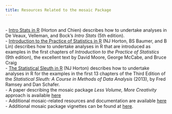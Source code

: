 ```yaml
---
title: Resources Related to the mosaic Package
---
```


</br>
- [Intro Stats in R](http://nhorton.people.amherst.edu/is5) (Horton and Chien) describes how to undertake analyses in De Veaux, Velleman, and Bock's *Intro Stats* (5th edition).
</br>
- [Introduction to the Practice of Statistics in R](http://nhorton.people.amherst.edu/ips9) (NJ Horton, BS Baumer, and B Lin) describes how to undertake analyses in R that are introduced as examples in the first chapters of *Introduction to the Practice of Statistics* (9th edition), the excellent text by David Moore, George McCabe, and Bruce Craig
</br>
- [The Statistical Sleuth in R](http://nhorton.people.amherst.edu/sleuth) (NJ Horton) describes how to undertake analyses in R for the examples in the first 13 chapters of the Third Edition of the *Statistical Sleuth: A Course in Methods of Data Analysis* (2013), by Fred Ramsey and Dan Schafer.
</br>
- A paper describing the mosaic package *Less Volume, More Creativity* approach is available [here](https://journal.r-project.org/archive/2017/RJ-2017-024)
</br>
- Additional mosaic-related resources and documentation are available [here](https://cran.r-project.org/web/packages/mosaic/vignettes/mosaic-resources.html)
</br>
- Additional mosaic package vignettes can be found at [here](http://cran.r-project.org/web/packages/mosaic).

